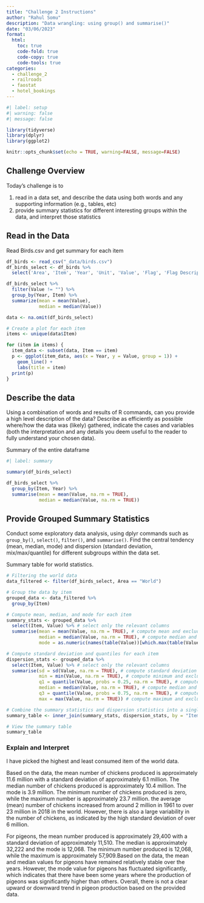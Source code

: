 ```yaml
---
title: "Challenge 2 Instructions"
author: "Rahul Somu"
description: "Data wrangling: using group() and summarise()"
date: "03/06/2023"
format:
  html:
    toc: true
    code-fold: true
    code-copy: true
    code-tools: true
categories:
  - challenge_2
  - railroads
  - faostat
  - hotel_bookings
---
```


```r
#| label: setup
#| warning: false
#| message: false

library(tidyverse)
library(dplyr)
library(ggplot2)

knitr::opts_chunk$set(echo = TRUE, warning=FALSE, message=FALSE)
```

## Challenge Overview

Today's challenge is to

1)  read in a data set, and describe the data using both words and any supporting information (e.g., tables, etc)
2)  provide summary statistics for different interesting groups within the data, and interpret those statistics

## Read in the Data

Read Birds.csv and get summary for each item

```r

df_birds <- read_csv("_data/birds.csv")
df_birds_select <- df_birds %>%
  select('Area', 'Item', 'Year', 'Unit', 'Value', 'Flag', 'Flag Description')

df_birds_select %>%
  filter(Value != "") %>%
  group_by(Year, Item) %>%
  summarize(mean = mean(Value),
            median = median(Value))

data <- na.omit(df_birds_select)

# Create a plot for each item
items <- unique(data$Item)

for (item in items) {
  item_data <- subset(data, Item == item)
  p <- ggplot(item_data, aes(x = Year, y = Value, group = 1)) +
    geom_line() +
    labs(title = item)
  print(p)
}

```


## Describe the data

Using a combination of words and results of R commands, can you provide a high level description of the data? Describe as efficiently as possible where/how the data was (likely) gathered, indicate the cases and variables (both the interpretation and any details you deem useful to the reader to fully understand your chosen data).

Summary of the entire dataframe

```r
#| label: summary

summary(df_birds_select)

df_birds_select %>%
  group_by(Item, Year) %>%
  summarise(mean = mean(Value, na.rm = TRUE),
            median = median(Value, na.rm = TRUE))
```

## Provide Grouped Summary Statistics

Conduct some exploratory data analysis, using dplyr commands such as `group_by()`, `select()`, `filter()`, and `summarise()`. Find the central tendency (mean, median, mode) and dispersion (standard deviation, mix/max/quantile) for different subgroups within the data set.

Summary table for world statistics.

```r
# Filtering the world data
data_filtered <- filter(df_birds_select, Area == "World")

# Group the data by item
grouped_data <- data_filtered %>% 
  group_by(Item)

# Compute mean, median, and mode for each item
summary_stats <- grouped_data %>% 
  select(Item, Value) %>% # select only the relevant columns
  summarise(mean = mean(Value, na.rm = TRUE), # compute mean and exclude NAs
            median = median(Value, na.rm = TRUE), # compute median and exclude NAs
            mode = as.numeric(names(table(Value))[which.max(table(Value))])) # compute mode using table() function

# Compute standard deviation and quantiles for each item
dispersion_stats <- grouped_data %>% 
  select(Item, Value) %>% # select only the relevant columns
  summarise(sd = sd(Value, na.rm = TRUE), # compute standard deviation and exclude NAs
            min = min(Value, na.rm = TRUE), # compute minimum and exclude NAs
            q1 = quantile(Value, probs = 0.25, na.rm = TRUE), # compute 1st quartile and exclude NAs
            median = median(Value, na.rm = TRUE), # compute median and exclude NAs
            q3 = quantile(Value, probs = 0.75, na.rm = TRUE), # compute 3rd quartile and exclude NAs
            max = max(Value, na.rm = TRUE)) # compute maximum and exclude NAs

# Combine the summary statistics and dispersion statistics into a single table
summary_table <- inner_join(summary_stats, dispersion_stats, by = "Item")

# View the summary table
summary_table

```

### Explain and Interpret

I have picked the highest and least consumed item of the world data.

Based on the data, the mean number of chickens produced is approximately 11.6 million with a standard deviation of approximately 6.1 million. The median number of chickens produced is approximately 10.4 million. The mode is 3.9 million. The minimum number of chickens produced is zero, while the maximum number is approximately 23.7 million. the average (mean) number of chickens increased from around 2 million in 1961 to over 23 million in 2018 in the world. However, there is also a large variability in the number of chickens, as indicated by the high standard deviation of over 6 million.

For pigeons, the mean number produced is approximately 29,400 with a standard deviation of approximately 11,510. The median is approximately 32,222 and the mode is 12,068. The minimum number produced is 12,068, while the maximum is approximately 57,909.Based on the data, the mean and median values for pigeons have remained relatively stable over the years. However, the mode value for pigeons has fluctuated significantly, which indicates that there have been some years where the production of pigeons was significantly higher than others. Overall, there is not a clear upward or downward trend in pigeon production based on the provided data.
